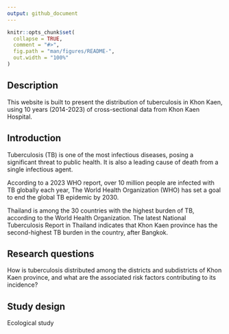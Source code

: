 ```yaml
---
output: github_document
---
```


<!-- README.md is generated from README.Rmd. Please edit that file -->

```r
knitr::opts_chunk$set(
  collapse = TRUE,
  comment = "#>",
  fig.path = "man/figures/README-",
  out.width = "100%"
)
```


<!-- badges: start -->
<!-- badges: end -->

## Description 
This website is built to present the distribution of tuberculosis in Khon Kaen, using 10 years (2014-2023) of cross-sectional data from Khon Kaen Hospital.

## Introduction
Tuberculosis (TB) is one of the most infectious diseases, posing a significant threat to public health. It is also a leading cause of death from a single infectious agent. 

According to a 2023 WHO report, over 10 million people are infected with TB globally each year, The World Health Organization (WHO) has set a goal to end the global TB epidemic by 2030.

Thailand is among the 30 countries with the highest burden of TB, according to the World Health Organization. The latest National Tuberculosis Report in Thailand indicates that Khon Kaen province has the second-highest TB burden in the country, after Bangkok.

## Research questions
How is tuberculosis distributed among the districts and subdistricts of Khon Kaen province, and what are the associated risk factors contributing to its incidence?

## Study design 
Ecological study


